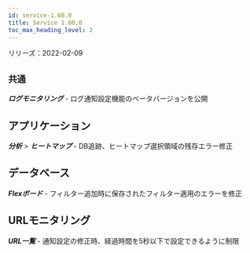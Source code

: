 ```yaml
---
id: service-1.60.0
title: Service 1.60.0
toc_max_heading_level: 2
---
```



リリーズ：2022-02-09

## `共通`

**_ログモニタリング_** - ログ通知設定機能のベータバージョンを公開

## アプリケーション

**_分析_** > **_ヒートマップ_** - DB追跡、ヒートマップ選択領域の残存エラー修正

## データベース

**_Flexボード_** - フィルター追加時に保存されたフィルター適用のエラーを修正

## URLモニタリング

**_URL一覧_** - 通知設定の修正時、経過時間を5秒以下で設定できるように制限
